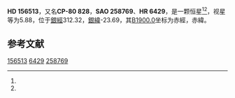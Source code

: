 {{Starbox begin
| name = HD 156513
}}
{{Starbox observe
| epoch = [[J2000.0|J2000.0]]
| constell = {{星座名待查}}<ref name=SIMBAD>{{cite web
 | url=http://simbad.u-strasbg.fr/simbad/sim-id?Ident=HR+6429
 | title=Pulsating variable Star
 | publisher=Centre de Données astronomiques de Strasbourg
 | work=SIMBAD
 | accessdate=2012-07-13
 | archive-date=2016-03-16
 | archive-url=https://web.archive.org/web/20160316125303/http://simbad.u-strasbg.fr/simbad/sim-id?Ident=HR+6429
 | dead-url=no
 }}</ref><ref name=DATA>{{cite web
 | url=http://vizier.u-strasbg.fr/viz-bin/VizieR-5?-out.add=.&-source=5050&-corr=PK=HR&-out.max=9999&HR=6429
 | title=VizieR Detailed Page
 | accessdate=2012-07-13
 | archive-date=2019-02-16
 | archive-url=https://web.archive.org/web/20190216090437/http://vizier.u-strasbg.fr/viz-bin/VizieR-5?-out.add=.&-source=5050&-corr=PK=HR&-out.max=9999&HR=6429
 | dead-url=no
 }}</ref>
| 星官 = 
| ra = {{RA|17|31|27.3}}<ref name=SIMBAD /><ref name=DATA />
| dec = {{DEC|-80|51|33}}<ref name=SIMBAD /><ref name=DATA />
| appmag_v = 5.88<ref name=SIMBAD /><ref name=DATA />
}}
{{Starbox character
| class = M3III<ref name=SIMBAD /><ref name=DATA />
| b-v = 1.67<ref name=SIMBAD /><ref name=DATA />
| u-b = 1.81<ref name=SIMBAD /><ref name=DATA />
| r-i = <ref name=SIMBAD /><ref name=DATA />
| variable = 
}}
{{Starbox astrometry
| radial_v = 1.81
| prop_mo_ra = -19
| parallax = 
| p_error = 
}}
{{Starbox catalog
| names =CP-80 828，[[SAO星表|SAO]] 258769，[[HD星表|HD]] 156513，[[HR星表|HR]] 6429}}
{{Starbox reference |Simbad=HR+6429}}
{{Starbox end}}

'''HD 156513'''，又名'''CP-80 828'''，'''SAO 258769'''、'''HR 6429'''，是一颗恒星<ref name=SIMBAD /><ref name=DATA />，视星等为5.88，位于[[銀道座標系|銀經]]312.32，[[銀道座標系|銀緯]]-23.69，其[[B1900.0|B1900.0]]坐标为赤經{{RA|17|12|45.1}}，赤緯{{DEC|-80|-23.69|59}}。

== 参考文献 ==
{{reflist}}

{{star-stub}}

[[Category:HD和HDE天體|156513]]
[[Category:HR天體|6429]]
[[Category:SAO天體|258769]]